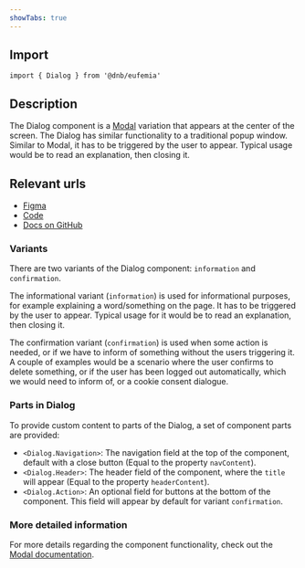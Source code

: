 ```yaml
---
showTabs: true
---
```



## Import

```tsx
import { Dialog } from '@dnb/eufemia'
```

## Description

The Dialog component is a [Modal](/uilib/components/modal) variation that appears at the center of the screen. The Dialog has similar functionality to a traditional popup window. Similar to Modal, it has to be triggered by the user to appear. Typical usage would be to read an explanation, then closing it.

## Relevant urls

- [Figma](https://www.figma.com/design/cdtwQD8IJ7pTeE45U148r1/%F0%9F%92%BB-Eufemia---Web?node-id=21007-9783)
- [Code](https://github.com/dnbexperience/eufemia/tree/main/packages/dnb-eufemia/src/components/dialog)
- [Docs on GitHub](https://github.com/dnbexperience/eufemia/tree/main/packages/dnb-design-system-portal/src/docs/uilib/components/dialog)

### Variants

There are two variants of the Dialog component: `information` and `confirmation`.

<InlineImg
  height="230"
  width="auto"
  src={DialogInformExample}
  caption="Example of an informational Dialog"
  className="mint-green-12"
/>
<InlineImg
  height="230"
  width="auto"
  src={DialogConfirmExample}
  caption="Example of a confirmation Dialog"
  className="mint-green-12"
/>

The informational variant (`information`) is used for informational purposes, for example explaining a word/something on the page. It has to be triggered by the user to appear. Typical usage for it would be to read an explanation, then closing it.

The confirmation variant (`confirmation`) is used when some action is needed, or if we have to inform of something without the users triggering it. A couple of examples would be a scenario where the user confirms to delete something, or if the user has been logged out automatically, which we would need to inform of, or a cookie consent dialogue.

### Parts in Dialog

To provide custom content to parts of the Dialog, a set of component parts are provided:

- `<Dialog.Navigation>`: The navigation field at the top of the component, default with a close button (Equal to the property `navContent`).
- `<Dialog.Header>`: The header field of the component, where the `title` will appear (Equal to the property `headerContent`).
- `<Dialog.Action>`: An optional field for buttons at the bottom of the component. This field will appear by default for variant `confirmation`.

### More detailed information

For more details regarding the component functionality, check out the [Modal documentation](/uilib/components/modal).
